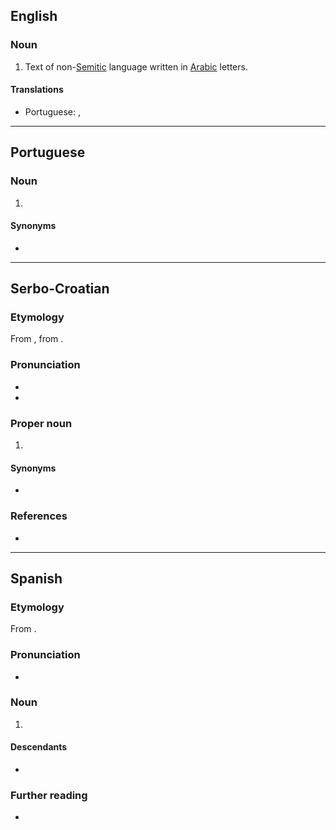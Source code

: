 ==English==
{{wikipedia|Aljamiado}}

===Noun===
{{en-noun|-}}

# Text of non-[[Semitic]] language written in [[Arabic]] letters.

====Translations====
{{trans-top|non-Semitic language written in Arabic letters}}
* Portuguese: {{t|pt|aljamia|f}}, {{t|pt|aljamiado|m}}
{{trans-mid}}
{{trans-bottom}}

----

==Portuguese==

===Noun===
{{pt-noun|m}}

# {{lb|pt|paleography}} {{l|en|aljamiado}} {{gloss|Iberian Romance languages written in Arabic}}

====Synonyms====
* {{l|pt|aljamia}}

----

==Serbo-Croatian==

===Etymology===
From {{etyl|es|sh}}, from {{etyl|ar|sh}}.

===Pronunciation===
* {{IPA|/aʎamiado/|lang=sh}}
* {{hyphenation|a|lja|mi|a|do|lang=sh}}

===Proper noun===
{{sh-proper noun|g=m|head=aljamiado}}

# {{l|en|aljamiado}}

====Synonyms====
* {{l|sh|alhamiado}}

===References===
* {{R:sh:HJP|fFxvWw%3D%3D}}

----

==Spanish==

===Etymology===
From {{af|es|aljamía|-ado}}.

===Pronunciation===
* {{es-IPA}}

===Noun===
{{es-adj|f=aljamiada}}

# {{lb|es|attributive}} {{l|en|aljamiado}}

====Descendants====
* {{desc|en|aljamiado|bor=1}}

===Further reading===
* {{R:DRAE}}